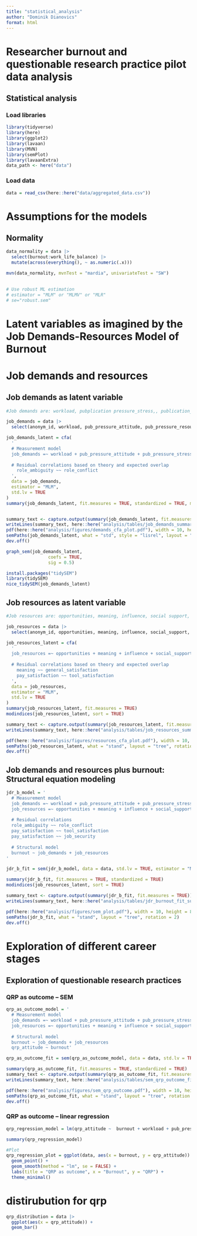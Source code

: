 ```yaml
---
title: "statistical_analysis"
author: "Dominik Dianovics"
format: html
---
```


# Researcher burnout and questionable research practice pilot data analysis

## Statistical analysis

### Load libraries

```r
library(tidyverse)
library(here)
library(ggplot2)
library(lavaan)
library(MVN)
library(semPlot)
library(lavaanExtra)
data_path <- here("data")
```

### Load data

```r
data = read_csv(here::here("data/aggregated_data.csv"))
```

# Assumptions for the models

## Normality
```r
data_normality = data |> 
  select(burnout:work_life_balance) |>
  mutate(across(everything(), ~ as.numeric(.x)))

mvn(data_normality, mvnTest = "mardia", univariateTest = "SW")
  

# Use robust ML estimation
# estimator = "MLM" or "MLMV" or "MLR"
# se="robust.sem"
```

# Latent variables as imagined by the Job Demands-Resources Model of Burnout

# Job demands and resources

## Job demands as latent variable
```r
#Job demands are: workload, pubplication pressure_stress,, publication_pressure_attitude role stressors, work-life balance

job_demands = data |>
  select(anonym_id, workload, pub_pressure_attitude, pub_pressure_resource, pub_pressure_stress, role_ambiguity, role_conflict, work_life_balance)

job_demands_latent = cfa(
  '
  # Measurement model
  job_demands =~ workload + pub_pressure_attitude + pub_pressure_stress + role_ambiguity + role_conflict + work_life_balance
  
  # Residual correlations based on theory and expected overlap
    role_ambiguity ~~ role_conflict
  ',
  data = job_demands,
  estimator = "MLM",
  std.lv = TRUE
)
summary(job_demands_latent, fit.measures = TRUE, standardized = TRUE, modindices = TRUE)


summary_text <- capture.output(summary(job_demands_latent, fit.measures = TRUE))
writeLines(summary_text, here::here("analysis/tables/job_demands_summary.txt"))
pdf(here::here("analysis/figures/demands_cfa_plot.pdf"), width = 10, height = 8)
semPaths(job_demands_latent, what = "std", style = "lisrel", layout = "tree", residuals = TRUE, rotation = 4, sizeMan = 12, sizeMan2 = 6, nCharNodes = 6)
dev.off()

graph_sem(job_demands_latent,
                coefs = TRUE,
                sig = 0.5)

install.packages("tidySEM")
library(tidySEM)
nice_tidySEM(job_demands_latent)
```

## Job resources as latent variable
```r
#Job resources are: opportunities, meaning, influence, social support, pay, tool, and general satisfaction, job insecurity

job_resources = data |>
  select(anonym_id, opportunities, meaning, influence, social_support, pay_satisfaction, tool_satisfaction, general_satisfaction, job_security, pub_pressure_resource)

job_resources_latent = cfa(
  '
  job_resources =~ opportunities + meaning + influence + social_support + pay_satisfaction + tool_satisfaction + general_satisfaction + job_security + pub_pressure_resource
  
  # Residual correlations based on theory and expected overlap
    meaning ~~ general_satisfaction
    pay_satisfaction ~~ tool_satisfaction
  ',
  data = job_resources,
  estimator = "MLM",
  std.lv = TRUE
)
summary(job_resources_latent, fit.measures = TRUE)
modindices(job_resources_latent, sort = TRUE)

summary_text <- capture.output(summary(job_resources_latent, fit.measures = TRUE))
writeLines(summary_text, here::here("analysis/tables/job_resources_summary.txt"))

pdf(here::here("analysis/figures/resources_cfa_plot.pdf"), width = 10, height = 8)
semPaths(job_resources_latent, what = "stand", layout = "tree", rotation = 4, sizeMan = 12, sizeMan2 = 6, nCharNodes = 6)
dev.off()
```

## Job demands and resources plus burnout: Structural equation modeling
```r
jdr_b_model = '
  # Measurement model
  job_demands =~ workload + pub_pressure_attitude + pub_pressure_stress + role_ambiguity + role_conflict + work_life_balance
  job_resources =~ opportunities + meaning + influence + social_support + pay_satisfaction + tool_satisfaction + pub_pressure_resource + general_satisfaction + job_security
  
  # Residual correlations
  role_ambiguity ~~ role_conflict
  pay_satisfaction ~~ tool_satisfaction
  pay_satisfaction ~~ job_security
  
  # Structural model
  burnout ~ job_demands + job_resources
'

jdr_b_fit = sem(jdr_b_model, data = data, std.lv = TRUE, estimator = "MLM", se = "robust.sem")

summary(jdr_b_fit, fit.measures = TRUE, standardized = TRUE)
modindices(job_resources_latent, sort = TRUE)

summary_text <- capture.output(summary(jdr_b_fit, fit.measures = TRUE))
writeLines(summary_text, here::here("analysis/tables/jdr_burnout_fit_summary.txt"))

pdf(here::here("analysis/figures/sem_plot.pdf"), width = 10, height = 8)
semPaths(jdr_b_fit, what = "stand", layout = "tree", rotation = 2)
dev.off()
```

# Exploration of different career stages


## Exploration of questionable research practices

### QRP as outcome -- SEM
```r
qrp_as_outcome_model = '
  # Measurement model
  job_demands =~ workload + pub_pressure_attitude + pub_pressure_stress + role_ambiguity + role_conflict + work_life_balance
  job_resources =~ opportunities + meaning + influence + social_support + pay_satisfaction + tool_satisfaction + pub_pressure_resource + general_satisfaction + job_security
  
  # Structural model
  burnout ~ job_demands + job_resources
  qrp_attitude ~ burnout'

qrp_as_outcome_fit = sem(qrp_as_outcome_model, data = data, std.lv = TRUE, estimator = "MLR", se = "robust.sem")

summary(qrp_as_outcome_fit, fit.measures = TRUE, standardized = TRUE)
summary_text <- capture.output(summary(qrp_as_outcome_fit, fit.measures = TRUE))
writeLines(summary_text, here::here("analysis/tables/sem_qrp_outcome_fit_summary.txt"))

pdf(here::here("analysis/figures/sem_qrp_outcome.pdf"), width = 10, height = 8)
semPaths(qrp_as_outcome_fit, what = "stand", layout = "tree", rotation = 2, sizeMan = 6, sizeMan2 = 6, nCharNodes = 6)
dev.off()
```

### QRP as outcome -- linear regression
```r
qrp_regression_model = lm(qrp_attitude ~  burnout + workload + pub_pressure_attitude + pub_pressure_stress + role_ambiguity + role_conflict + work_life_balance + opportunities + meaning + influence + social_support + pay_satisfaction + tool_satisfaction + pub_pressure_resource + general_satisfaction + job_security, data = data)

summary(qrp_regression_model)

#Plot
qrp_regression_plot = ggplot(data, aes(x = burnout, y = qrp_attitude)) +
  geom_point() +
  geom_smooth(method = "lm", se = FALSE) +
  labs(title = "QRP as outcome", x = "Burnout", y = "QRP") +
  theme_minimal()
```

# distirubution for qrp
```r
qrp_distribution = data |> 
  ggplot(aes(x = qrp_attitude)) +
  geom_bar()
```
